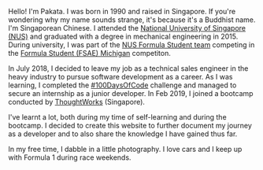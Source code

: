 Hello! I'm Pakata. I was born in 1990 and raised in Singapore. If you're wondering why my name sounds strange, it's because it's a Buddhist name. I'm Singaporean Chinese. I attended the [National University of Singapore (NUS)](http://nus.edu.sg/) and graduated with a degree in mechanical engineering in 2015. During university, I was part of the [NUS Formula Student team](https://www.facebook.com/nusformulasae/) competing in the [Formula Student (FSAE) Michigan](https://www.sae.org/attend/student-events/formula-sae-michigan/about) competiton.

In July 2018, I decided to leave my job as a technical sales engineer in the heavy industry to pursue software development as a career. As I was learning, I completed the [#100DaysOfCode](https://www.100daysofcode.com) challenge and managed to secure an internship as a junior developer. In Feb 2019, I joined a bootcamp conducted by [ThoughtWorks](https://www.thoughtworks.com/) (Singapore).

I've learnt a lot, both during my time of self-learning and during the bootcamp. I decided to create this website to further document my journey as a developer and to also share the knowledge I have gained thus far.

In my free time, I dabble in a little photography. I love cars and I keep up with Formula 1 during race weekends.


